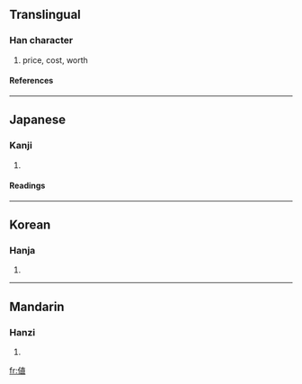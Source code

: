 {{see|值}}

==Translingual==
===Han character===
{{Han char|rn=9|rad=人|as=08|sn=10|four=|canj=人十月女 (OJBV), X人十月女 (XOJBV)}}
# price, cost, worth
====References====
{{Han ref|kx=0108.150|dkj=00786|dj=0231.050|hdz=10171.081|uh=5024|ud=20516}}
----
==Japanese==
===Kanji===
{{ja-kanji|grade=6|rs=人08}}
# {{defn|Japanese}}
====Readings====
{{ja-readings|on=[[ち]] (chi), [[ちょく]] (choku)|kun=[[ね]] (ne), [[あたい]] (atai), [[あう]] (au)}}
----
==Korean==
===Hanja===
{{ko-hanja|hangeul=치|rv=chi|mr=ch'i}}
# {{defn|Korean}}
----
==Mandarin==
===Hanzi===
{{cmn-hanzi|pin=[[kǒng]] ([[kong3]]), [[zhí]] ([[zhi2]])|wg=k'ung<sup>3</sup>, chih<sup>2</sup>}}
# {{defn|Mandarin}}

[[fr:値]]